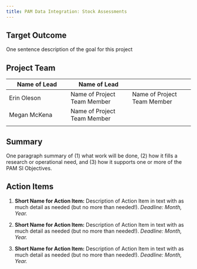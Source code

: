 ```yaml
---
title: PAM Data Integration: Stock Assessments
---
```


## Target Outcome

One sentence description of the goal for this project

## Project Team

| Name of Lead                | Name of Lead                |                             |
|-----------------------------|-----------------------------|-----------------------------|
| Erin Oleson | Name of Project Team Member | Name of Project Team Member |
| Megan McKena | Name of Project Team Member |                             |
|                             |                             |                             |

## Summary

One paragraph summary of (1) what work will be done, (2) how it fills a research or operational need, and (3) how it supports one or more of the PAM SI Objectives.

## Action Items

1.  **Short Name for Action Item:** Description of Action Item in text with as much detail as needed (but no more than needed!). *Deadline: Month, Year.*

2.  **Short Name for Action Item:** Description of Action Item in text with as much detail as needed (but no more than needed!). *Deadline: Month, Year.*

3.  **Short Name for Action Item:** Description of Action Item in text with as much detail as needed (but no more than needed!). *Deadline: Month, Year.*
